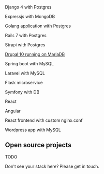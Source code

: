 Django 4 with Postgres

Expressjs with MongoDB

Golang application with Postgres

Rails 7 with Postgres

Strapi with Postgres

[Drupal 10 running on MariaDB](drupal-10)

Spring boot with MySQL

Laravel with MySQL

Flask microservice

Symfony with DB

React

Angular

React frontend with custom nginx.conf

Wordpress app with MySQL


## Open source projects

TODO

Don't see your stack here? Please get in touch.
